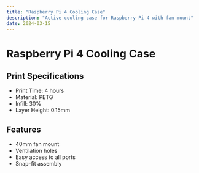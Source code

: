 ```yaml
---
title: "Raspberry Pi 4 Cooling Case"
description: "Active cooling case for Raspberry Pi 4 with fan mount"
date: 2024-03-15
---
```


# Raspberry Pi 4 Cooling Case

## Print Specifications

- Print Time: 4 hours
- Material: PETG
- Infill: 30%
- Layer Height: 0.15mm

## Features

- 40mm fan mount
- Ventilation holes
- Easy access to all ports
- Snap-fit assembly
